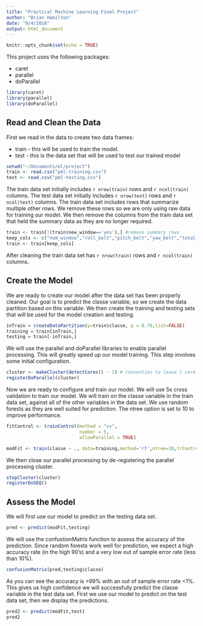 ```yaml
---
title: "Practical Machine Learning Final Project"
author: "Brian Hamilton"
date: "9/4/2018"
output: html_document
---
```


```r
knitr::opts_chunk$set(echo = TRUE)
```

This project uses the following packages:

* caret
* parallel
* doParallel

```r
library(caret)
library(parallel)
library(doParallel)
```

## Read and Clean the Data

First we read in the data to create two data frames:

* train - this will be used to train the model.
* test - this is the data set that will be used to test our trained model

```r
setwd("~/Documents/ml/project")
train <- read.csv("pml-training.csv")
test <- read.csv("pml-testing.csv")
```

The train data set initially includes `r nrow(train)` rows and `r ncol(train)` columns. The test data set initially includes `r nrow(test)` rows and `r ncol(test)` columns. The train data set includes rows that summarize multiple other rows. We remove these rows so we are only using raw data for training our model. We then remove the columns from the train data set that held the summary data as they are no longer required.

```r
train <- train[!(train$new_window=='yes'),] #remove summary rows
keep_cols <- c("num_window","roll_belt","pitch_belt","yaw_belt","total_accel_belt","gyros_belt_x","gyros_belt_y","gyros_belt_z","accel_belt_x","accel_belt_y","accel_belt_z","magnet_belt_x","magnet_belt_y","magnet_belt_z","roll_arm","pitch_arm","yaw_arm","total_accel_arm","gyros_arm_x","gyros_arm_y","gyros_arm_z","accel_arm_x","accel_arm_y","accel_arm_z","magnet_arm_x","magnet_arm_y","magnet_arm_z","roll_dumbbell","pitch_dumbbell","yaw_dumbbell","total_accel_dumbbell","gyros_dumbbell_x","gyros_dumbbell_y","gyros_dumbbell_z","accel_dumbbell_x","accel_dumbbell_y","accel_dumbbell_z","magnet_dumbbell_x","magnet_dumbbell_y","magnet_dumbbell_z","roll_forearm","pitch_forearm","yaw_forearm","total_accel_forearm","gyros_forearm_x","gyros_forearm_y","gyros_forearm_z","accel_forearm_x","accel_forearm_y","accel_forearm_z", "magnet_forearm_x","magnet_forearm_y","magnet_forearm_z","classe")
train <- train[keep_cols]
```

After cleaning the train data set has `r nrow(train)` rows and `r ncol(train)` columns.

## Create the Model

We are ready to create our model after the data set has been properly cleaned. Our goal is to predict the classe variable, so we create the data partition based on this variable. We then create the training and testing sets that will be used for the model creation and testing.

```r
inTrain = createDataPartition(y=train$classe, p = 0.70,list=FALSE)
training = train[inTrain,]
testing = train[-inTrain,]
```

We will use the parallel and doParallel libraries to enable parallel processing. This will greatly speed up our model training. This step involves some initial configuration.

```r
cluster <- makeCluster(detectCores() - 1) # convention to leave 1 core for OS
registerDoParallel(cluster)
```

Now we are ready to configure and train our model. We will use 5x cross validation to train our model. We will train on the classe variable in the train data set, against all of the other variables in the data set. We use random forests as they are well suited for prediction. The ntree option is set to 10 to improve performance.

```r
fitControl <- trainControl(method = "cv",
                           number = 5,
                           allowParallel = TRUE)

modFit <- train(classe ~ ., data=training,method='rf',ntree=10,trControl=fitControl)
```

We then close our parallel processing by de-registering the parallel processing cluster.

```r
stopCluster(cluster)
registerDoSEQ()
```

## Assess the Model

We will first use our model to predict on the testing data set.

```r
pred <- predict(modFit,testing)
```

We will use the confustionMatrix function to assess the accuracy of the prediction. Since random forests work well for prediction, we expect a high accuracy rate (in the high 90's) and a very low out of sample error rate (less than 10%).

```r
confusionMatrix(pred,testing$classe)
```

As you can see the accuracy is >99% with an out of sample error rate <1%. This gives us high confidence we will successfully predict the classe variable in the test data set. First we use our model to predict on the test data set, then we display the predictions.

```r
pred2 <- predict(modFit,test)
pred2
```